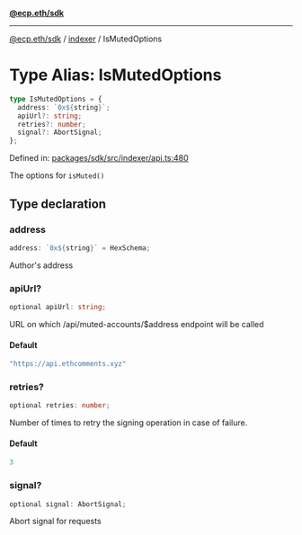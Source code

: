 [**@ecp.eth/sdk**](../../index.mdx)

***

[@ecp.eth/sdk](/sdk-reference/index.mdx) / [indexer](/sdk-reference/indexer/index.mdx) / IsMutedOptions

# Type Alias: IsMutedOptions

```ts
type IsMutedOptions = {
  address: `0x${string}`;
  apiUrl?: string;
  retries?: number;
  signal?: AbortSignal;
};
```

Defined in: [packages/sdk/src/indexer/api.ts:480](https://github.com/ecp-eth/comments-monorepo/blob/main/packages/sdk/src/indexer/api.ts#L480)

The options for `isMuted()`

## Type declaration

### address

```ts
address: `0x${string}` = HexSchema;
```

Author's address

### apiUrl?

```ts
optional apiUrl: string;
```

URL on which /api/muted-accounts/$address endpoint will be called

#### Default

```ts
"https://api.ethcomments.xyz"
```

### retries?

```ts
optional retries: number;
```

Number of times to retry the signing operation in case of failure.

#### Default

```ts
3
```

### signal?

```ts
optional signal: AbortSignal;
```

Abort signal for requests
